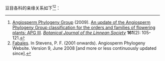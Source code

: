 豆目各科的亲缘关系如下<ref name="apgiii">[[APG|Angiosperm Phylogeny Group]] (2009). [http://www3.interscience.wiley.com/journal/122630309/abstract An update of the Angiosperm Phylogeny Group classification for the orders and families of flowering plants: APG III]. ''[[林奈学会植物学报|Botanical Journal of the Linnean Society]]'' '''161'''(2): 105-121.{{en icon}}</ref><ref name="APWeb Fabales"><u>[http://www.mobot.org/MOBOT/Research/APweb/orders/fabalesweb.htm#Fabales Fabales]</u>. In Stevens, P. F. (2001 onwards). Angiosperm Phylogeny Website. Version 9, June 2008 [and more or less continuously updated since].</ref>：
{{分支|style=font-size:90%; line-height:90%|标1=[[豆目]] Fabales
|1={{分支|2=[[皂皮樹科]] Quillajaceae
 |1={{分支|2=[[豆科]] Fabaceae
  |1={{分支|2=[[海人樹科]] Surianaceae
   |1=[[遠志科]] Polygalaceae
   }}
  }}
 }}
}}